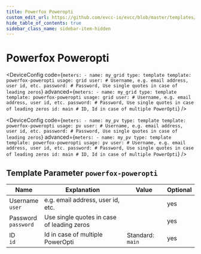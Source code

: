 ```yaml
---
title: Powerfox Poweropti
custom_edit_url: https://github.com/evcc-io/evcc/blob/master/templates/definition/meter/powerfox-poweropti.yaml
hide_table_of_contents: true
sidebar_class_name: sidebar-item-hidden
---
```



# Powerfox Poweropti

<div className="device-detail-container">
  <div className="device-detail-content">
    <DeviceFeatures features="" />

<Tabs>
<TabItem value="grid" label="Grid" default>

<DeviceConfig code={`meters:
    - name: my_grid
      type: template
      template: powerfox-poweropti
      usage: grid
      user: # Username, e.g. email address, user id, etc.
      password: # Password, Use single quotes in case of leading zeros`} advanced={`meters:
    - name: my_grid
      type: template
      template: powerfox-poweropti
      usage: grid
      user: # Username, e.g. email address, user id, etc.
      password: # Password, Use single quotes in case of leading zeros
      id: main # ID, Id in case of multiple PowerOpti`} />

</TabItem>
<TabItem value="pv" label="PV">

<DeviceConfig code={`meters:
    - name: my_pv
      type: template
      template: powerfox-poweropti
      usage: pv
      user: # Username, e.g. email address, user id, etc.
      password: # Password, Use single quotes in case of leading zeros`} advanced={`meters:
    - name: my_pv
      type: template
      template: powerfox-poweropti
      usage: pv
      user: # Username, e.g. email address, user id, etc.
      password: # Password, Use single quotes in case of leading zeros
      id: main # ID, Id in case of multiple PowerOpti`} />

</TabItem>
</Tabs>
  </div>
  <div className="device-detail-icon">
    <evcc-icon
      type="meter"
      name="powerfox-poweropti"
      size="400px"
      alt="Powerfox Poweropti"
      className="device-detail-icon-img"
    ></evcc-icon>
  </div>
</div>

## Template Parameter `powerfox-poweropti`

| Name | Explanation | Value | Optional |
|-----------|-------------|-------|----------|
| Username<br/>`user` | e.g. email address, user id, etc. |  | yes |
| Password<br/>`password` | Use single quotes in case of leading zeros |  | yes |
| ID<br/>`id` | Id in case of multiple PowerOpti | Standard: `main` | yes |

